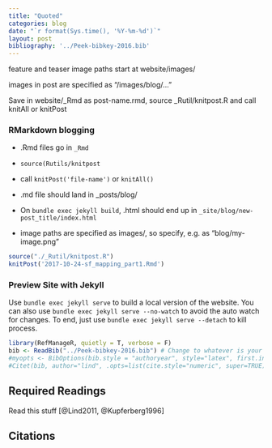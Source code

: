 ```yaml
---
title: "Quoted"
categories: blog
date: "`r format(Sys.time(), '%Y-%m-%d')`"
layout: post
bibliography: '../Peek-bibkey-2016.bib'
---
```


feature and teaser image paths start at website/images/

images in post are specified as "/images/blog/..."

Save in website/_Rmd as post-name.rmd, source _Rutil/knitpost.R and call knitAll or knitPost


### RMarkdown blogging

 - .Rmd files go in `_Rmd`
 - `source(Rutils/knitpost`
 
 - call `knitPost('file-name')` or `knitAll()`
 - .md file should land in _posts/blog/
 - On `bundle exec jekyll build`, .html should end up in `_site/blog/new-post_title/index.html`
 - image paths are specified as images/, so specify, e.g. as "blog/my-image.png"

 
```r
source("./_Rutil/knitpost.R")
knitPost('2017-10-24-sf_mapping_part1.Rmd')


```

### Preview Site with Jekyll

Use `bundle exec jekyll serve` to build a local version of the website. You can also use `bundle exec jekyll serve --no-watch` to avoid the auto watch for changes. To end, just use `bundle exec jekyll serve --detach` to kill process.

```r
library(RefManageR, quietly = T, verbose = F)
bib <- ReadBib("../Peek-bibkey-2016.bib") # Change to whatever is your .bib file
#myopts <- BibOptions(bib.style = "authoryear", style="latex", first.inits=FALSE, max.names = 20)
#Citet(bib, author="lind", .opts=list(cite.style="numeric", super=TRUE))

```

## Required Readings

Read this stuff [@Lind2011, @Kupferberg1996]

## Citations

